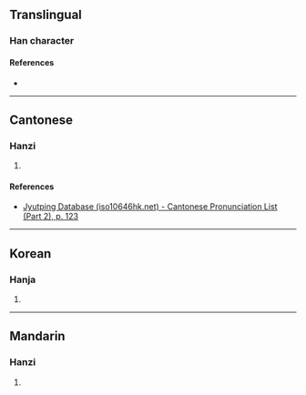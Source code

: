 {{character info}}
==Translingual==

===Han character===
{{Han char|rn=72|rad=日|as=10|sn=14|four=|canj=AOND|ids=⿰日氣}}

====References====
* {{Han ref|kx=0498.500|dkj=14096|dj=0868.010|hdz=21530.070|uh=66A3|ud=26275}}

----

==Cantonese==

===Hanzi===
{{yue-hanzi|jyut=[[hei3]]|y=hei3}}

# {{rfdef|yue|sort=日10}}

====References====
* [http://www.iso10646hk.net/jp/document/download.jsp Jyutping Database (iso10646hk.net) - Cantonese Pronunciation List (Part 2), p. 123]

----

==Korean==

===Hanja===
{{ko-hanja|hangeul=기|eumhun=|rv=gi|mr=ki|y=ki}}

# {{rfdef|ko|sort=日10}}

----

==Mandarin==

===Hanzi===
{{cmn-hanzi|pin=[[qì]] ([[qi4]])|wg=ch'i<sup>4</sup>}}

# {{rfdef|cmn|sort=日10}}
